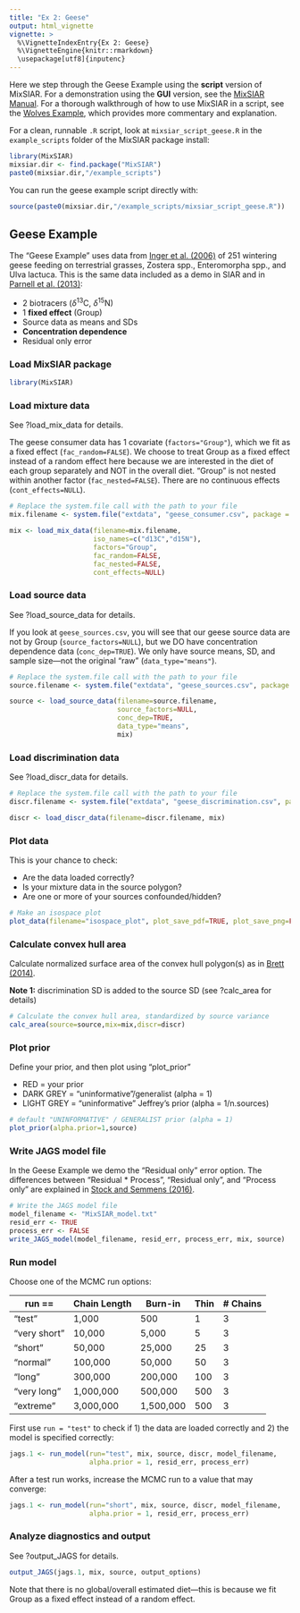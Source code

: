 ```yaml
---
title: "Ex 2: Geese"
output: html_vignette
vignette: >
  %\VignetteIndexEntry{Ex 2: Geese}
  %\VignetteEngine{knitr::rmarkdown}
  \usepackage[utf8]{inputenc} 
---
```


Here we step through the Geese Example using the **script** version of MixSIAR. For a demonstration using the **GUI** version, see the [MixSIAR Manual](https://github.com/brianstock/MixSIAR/blob/master/inst/mixsiar_manual_small.pdf). For a thorough walkthrough of how to use MixSIAR in a script, see the [Wolves Example](https://brianstock.github.io/MixSIAR/articles/wolves_ex.html), which provides more commentary and explanation.

For a clean, runnable `.R` script, look at `mixsiar_script_geese.R` in the `example_scripts` folder of the MixSIAR package install:
```r
library(MixSIAR)
mixsiar.dir <- find.package("MixSIAR")
paste0(mixsiar.dir,"/example_scripts")
```

You can run the geese example script directly with:
```r
source(paste0(mixsiar.dir,"/example_scripts/mixsiar_script_geese.R"))
```

## Geese Example

The "Geese Example" uses data from [Inger et al. (2006)](https://doi.org/10.1111/j.1365-2656.2006.01142.x) of 251 wintering geese feeding on terrestrial grasses, Zostera spp., Enteromorpha spp., and Ulva lactuca. This is the same data included as a demo in SIAR and in [Parnell et al. (2013)](https://doi.org/10.1002/env.2221):

+ 2 biotracers ($\delta^{13}$C, $\delta^{15}$N)
+ 1 **fixed effect** (Group)
+ Source data as means and SDs
+ **Concentration dependence**
+ Residual only error

### Load MixSIAR package

```r
library(MixSIAR)
```

### Load mixture data

See ?load_mix_data for details.

The geese consumer data has 1 covariate (`factors="Group"`), which we fit as a fixed effect (`fac_random=FALSE`). We choose to treat Group as a fixed effect instead of a random effect here because we are interested in the diet of each group separately and NOT in the overall diet. "Group" is not nested within another factor (`fac_nested=FALSE`). There are no continuous effects (`cont_effects=NULL`).

```r
# Replace the system.file call with the path to your file
mix.filename <- system.file("extdata", "geese_consumer.csv", package = "MixSIAR")

mix <- load_mix_data(filename=mix.filename,
					 iso_names=c("d13C","d15N"),
					 factors="Group",
					 fac_random=FALSE,
					 fac_nested=FALSE,
					 cont_effects=NULL)
```

### Load source data

See ?load_source_data for details.

If you look at `geese_sources.csv`, you will see that our geese source data are not by Group (`source_factors=NULL`), but we DO have concentration dependence data (`conc_dep=TRUE`). We only have source means, SD, and sample size---not the original "raw" (`data_type="means"`).

```r
# Replace the system.file call with the path to your file
source.filename <- system.file("extdata", "geese_sources.csv", package = "MixSIAR")

source <- load_source_data(filename=source.filename,
						   source_factors=NULL,
						   conc_dep=TRUE,
						   data_type="means",
						   mix)
```

### Load discrimination data

See ?load_discr_data for details.

```r
# Replace the system.file call with the path to your file
discr.filename <- system.file("extdata", "geese_discrimination.csv", package = "MixSIAR")

discr <- load_discr_data(filename=discr.filename, mix)
```

### Plot data

This is your chance to check:

+ Are the data loaded correctly?
+ Is your mixture data in the source polygon?
+ Are one or more of your sources confounded/hidden?

```r
# Make an isospace plot
plot_data(filename="isospace_plot", plot_save_pdf=TRUE, plot_save_png=FALSE, mix,source,discr)
```

### Calculate convex hull area

Calculate normalized surface area of the convex hull polygon(s) as in [Brett (2014)](https://www.int-res.com/articles/suppl/m514p001_supp.pdf).

**Note 1:** discrimination SD is added to the source SD (see ?calc_area for details)

```r
# Calculate the convex hull area, standardized by source variance
calc_area(source=source,mix=mix,discr=discr)
```

### Plot prior

Define your prior, and then plot using "plot_prior"

+ RED = your prior
+ DARK GREY = "uninformative"/generalist (alpha = 1)
+ LIGHT GREY = "uninformative" Jeffrey's prior (alpha = 1/n.sources)

```r
# default "UNINFORMATIVE" / GENERALIST prior (alpha = 1)
plot_prior(alpha.prior=1,source)
```

### Write JAGS model file
    
In the Geese Example we demo the "Residual only" error option. The differences between "Residual * Process", "Residual only", and "Process only" are explained in [Stock and Semmens (2016)](https://doi.org/10.1002/ecy.1517).

```r
# Write the JAGS model file
model_filename <- "MixSIAR_model.txt"
resid_err <- TRUE
process_err <- FALSE
write_JAGS_model(model_filename, resid_err, process_err, mix, source)
```

### Run model

Choose one of the MCMC run options:

| run ==  | Chain Length | Burn-in | Thin | # Chains |
| ------------- | ------------- | ------------- | ------------- | ------------- |
| "test" | 1,000 | 500 | 1 | 3 |
| "very short" | 10,000 | 5,000 | 5 | 3 |
| "short" | 50,000 | 25,000 | 25 | 3 |
| "normal" | 100,000 | 50,000 | 50 | 3 |
| "long" | 300,000 | 200,000 | 100 | 3 |
| "very long" | 1,000,000 | 500,000 | 500 | 3 |
| "extreme" | 3,000,000 | 1,500,000 | 500 | 3 |

First use `run = "test"` to check if 1) the data are loaded correctly and 2) the model is specified correctly:
```r
jags.1 <- run_model(run="test", mix, source, discr, model_filename, 
                    alpha.prior = 1, resid_err, process_err)
```

After a test run works, increase the MCMC run to a value that may converge:
```r
jags.1 <- run_model(run="short", mix, source, discr, model_filename,
                    alpha.prior = 1, resid_err, process_err)
```

### Analyze diagnostics and output

See ?output_JAGS for details.

```r
output_JAGS(jags.1, mix, source, output_options)
```

Note that there is no global/overall estimated diet---this is because we fit Group as a fixed effect instead of a random effect.

